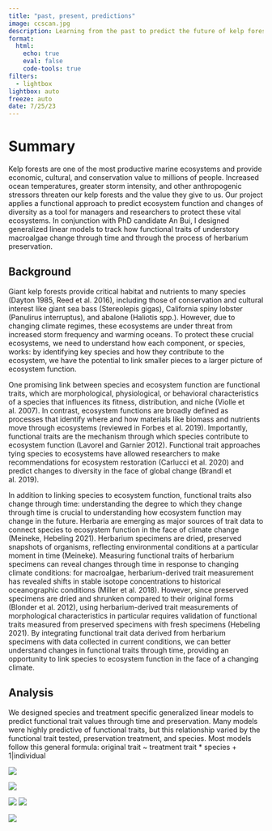 ```yaml
---
title: "past, present, predictions"
image: ccscan.jpg
description: Learning from the past to predict the future of kelp forests.
format: 
  html:
    echo: true
    eval: false
    code-tools: true
filters: 
  - lightbox
lightbox: auto
freeze: auto
date: 7/25/23
---
```


# Summary

Kelp forests are one of the most productive marine ecosystems and provide economic, cultural, and conservation value to millions of people. Increased ocean temperatures, greater storm intensity, and other anthropogenic stressors threaten our kelp forests and the value they give to us. Our project applies a functional approach to predict ecosystem function and changes of diversity as a tool for managers and researchers to protect these vital ecosystems. In conjunction with PhD candidate An Bui, I designed generalized linear models to track how functional traits of understory macroalgae change through time and through the process of herbarium preservation. 



## Background

Giant kelp forests provide critical habitat and nutrients to many species (Dayton 1985, Reed et al. 2016), including those of conservation and cultural interest like giant sea bass (Stereolepis gigas), California spiny lobster (Panulirus interruptus), and abalone (Haliotis spp.). However, due to changing climate regimes, these ecosystems are under threat from increased storm frequency and warming oceans. To protect these crucial ecosystems, we need to understand how each component, or species, works: by identifying key species and how they contribute to the ecosystem, we have the potential to link smaller pieces to a larger picture of ecosystem function.

One promising link between species and ecosystem function are functional traits, which are morphological, physiological, or behavioral characteristics of a species that influences its fitness, distribution, and niche (Violle et al. 2007). In contrast, ecosystem functions are broadly defined as processes that identify where and how materials like biomass and nutrients move through ecosystems (reviewed in Forbes et al. 2019). Importantly, functional traits are the mechanism through which species contribute to ecosystem function (Lavorel and Garnier 2012). Functional trait approaches tying species to ecosystems have allowed researchers to make recommendations for ecosystem restoration (Carlucci et al. 2020) and predict changes to diversity in the face of global change (Brandl et al. 2019). 

In addition to linking species to ecosystem function, functional traits also change through time: understanding the degree to which they change through time  is crucial to understanding how ecosystem function may change in the future. Herbaria are emerging as major sources of trait data to connect species to ecosystem function in the face of climate change (Meineke, Hebeling 2021). Herbarium specimens are dried, preserved snapshots of organisms, reflecting environmental conditions at a particular moment in time (Meineke). Measuring functional traits of herbarium specimens can reveal changes through time in response to changing climate conditions: for macroalgae, herbarium-derived trait measurement has revealed shifts in stable isotope concentrations to historical oceanographic conditions (Miller et al. 2018). However, since preserved specimens are dried and shrunken compared to their original forms (Blonder et al. 2012), using herbarium-derived trait measurements of morphological characteristics in particular requires validation of functional traits measured from preserved specimens with fresh specimens (Hebeling 2021). By integrating functional trait data derived from herbarium specimens with data collected in current conditions, we can better understand changes in functional traits through time, providing an opportunity to link species to ecosystem function in the face of a changing climate.

## Analysis

We designed species and treatment specific generalized linear models to predict functional trait values through time and preservation. Many models were highly predictive of functional traits, but this relationship varied by the functional trait tested, preservation treatment, and species. Most models follow this general formula: original trait ~ treatment trait * species + 1|individual

![](algae.jpg){group="photos"}

![](heighth.png){group="photos"}

![](hspecies.png){group="photos"}
![](perimeterir.png){group="photos"}

![](saspecies.png){group="photos"} 

